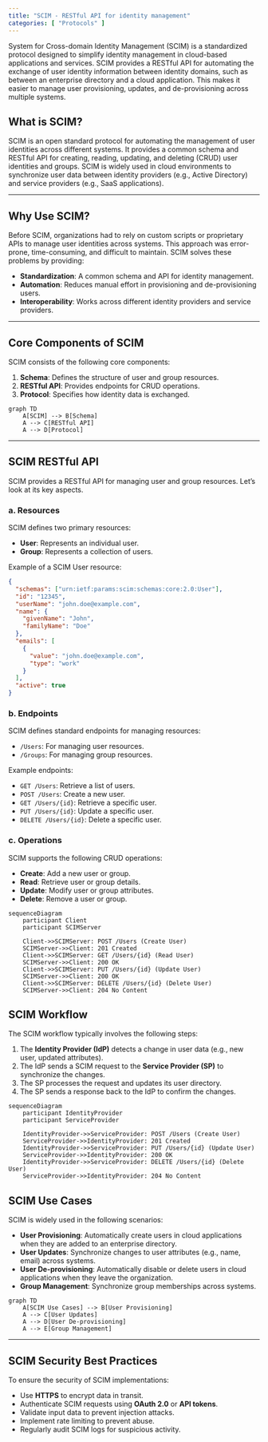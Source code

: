 ```yaml
---
title: "SCIM - RESTful API for identity management"
categories: [ "Protocols" ]
---
```


System for Cross-domain Identity Management (SCIM) is a standardized protocol designed to simplify identity management in cloud-based applications and services. SCIM provides a RESTful API for automating the exchange of user identity information between identity domains, such as between an enterprise directory and a cloud application. This makes it easier to manage user provisioning, updates, and de-provisioning across multiple systems.


## What is SCIM?

SCIM is an open standard protocol for automating the management of user identities across different systems. It provides a common schema and RESTful API for creating, reading, updating, and deleting (CRUD) user identities and groups. SCIM is widely used in cloud environments to synchronize user data between identity providers (e.g., Active Directory) and service providers (e.g., SaaS applications).

---

## Why Use SCIM?

Before SCIM, organizations had to rely on custom scripts or proprietary APIs to manage user identities across systems. This approach was error-prone, time-consuming, and difficult to maintain. SCIM solves these problems by providing:

- **Standardization**: A common schema and API for identity management.
- **Automation**: Reduces manual effort in provisioning and de-provisioning users.
- **Interoperability**: Works across different identity providers and service providers.

---

## Core Components of SCIM

SCIM consists of the following core components:

1. **Schema**: Defines the structure of user and group resources.
2. **RESTful API**: Provides endpoints for CRUD operations.
3. **Protocol**: Specifies how identity data is exchanged.

```mermaid
graph TD
    A[SCIM] --> B[Schema]
    A --> C[RESTful API]
    A --> D[Protocol]
```

---

## SCIM RESTful API

SCIM provides a RESTful API for managing user and group resources. Let’s look at its key aspects.

### a. Resources
SCIM defines two primary resources:

- **User**: Represents an individual user.
- **Group**: Represents a collection of users.

Example of a SCIM User resource:
```json
{
  "schemas": ["urn:ietf:params:scim:schemas:core:2.0:User"],
  "id": "12345",
  "userName": "john.doe@example.com",
  "name": {
    "givenName": "John",
    "familyName": "Doe"
  },
  "emails": [
    {
      "value": "john.doe@example.com",
      "type": "work"
    }
  ],
  "active": true
}
```

### b. Endpoints
SCIM defines standard endpoints for managing resources:

- `/Users`: For managing user resources.
- `/Groups`: For managing group resources.

Example endpoints:

- `GET /Users`: Retrieve a list of users.
- `POST /Users`: Create a new user.
- `GET /Users/{id}`: Retrieve a specific user.
- `PUT /Users/{id}`: Update a specific user.
- `DELETE /Users/{id}`: Delete a specific user.

### c. Operations
SCIM supports the following CRUD operations:

- **Create**: Add a new user or group.
- **Read**: Retrieve user or group details.
- **Update**: Modify user or group attributes.
- **Delete**: Remove a user or group.

```mermaid
sequenceDiagram
    participant Client
    participant SCIMServer

    Client->>SCIMServer: POST /Users (Create User)
    SCIMServer->>Client: 201 Created
    Client->>SCIMServer: GET /Users/{id} (Read User)
    SCIMServer->>Client: 200 OK
    Client->>SCIMServer: PUT /Users/{id} (Update User)
    SCIMServer->>Client: 200 OK
    Client->>SCIMServer: DELETE /Users/{id} (Delete User)
    SCIMServer->>Client: 204 No Content
```


## SCIM Workflow

The SCIM workflow typically involves the following steps:

1. The **Identity Provider (IdP)** detects a change in user data (e.g., new user, updated attributes).
2. The IdP sends a SCIM request to the **Service Provider (SP)** to synchronize the changes.
3. The SP processes the request and updates its user directory.
4. The SP sends a response back to the IdP to confirm the changes.

```mermaid
sequenceDiagram
    participant IdentityProvider
    participant ServiceProvider

    IdentityProvider->>ServiceProvider: POST /Users (Create User)
    ServiceProvider->>IdentityProvider: 201 Created
    IdentityProvider->>ServiceProvider: PUT /Users/{id} (Update User)
    ServiceProvider->>IdentityProvider: 200 OK
    IdentityProvider->>ServiceProvider: DELETE /Users/{id} (Delete User)
    ServiceProvider->>IdentityProvider: 204 No Content
```


## SCIM Use Cases

SCIM is widely used in the following scenarios:

- **User Provisioning**: Automatically create users in cloud applications when they are added to an enterprise directory.
- **User Updates**: Synchronize changes to user attributes (e.g., name, email) across systems.
- **User De-provisioning**: Automatically disable or delete users in cloud applications when they leave the organization.
- **Group Management**: Synchronize group memberships across systems.

```mermaid
graph TD
    A[SCIM Use Cases] --> B[User Provisioning]
    A --> C[User Updates]
    A --> D[User De-provisioning]
    A --> E[Group Management]
```

---

## SCIM Security Best Practices

To ensure the security of SCIM implementations:

- Use **HTTPS** to encrypt data in transit.
- Authenticate SCIM requests using **OAuth 2.0** or **API tokens**.
- Validate input data to prevent injection attacks.
- Implement rate limiting to prevent abuse.
- Regularly audit SCIM logs for suspicious activity.

